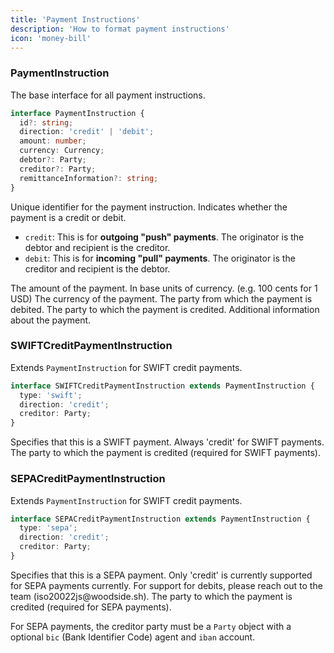 ```yaml
---
title: 'Payment Instructions'
description: 'How to format payment instructions'
icon: 'money-bill'
---
```


### PaymentInstruction

The base interface for all payment instructions.

```typescript
interface PaymentInstruction {
  id?: string;
  direction: 'credit' | 'debit';
  amount: number;
  currency: Currency;
  debtor?: Party;
  creditor?: Party;
  remittanceInformation?: string;
}
```

<ParamField body="id" type="string" optional>
  Unique identifier for the payment instruction.
</ParamField>

<ParamField body="direction" type="string">
  Indicates whether the payment is a credit or debit.

  - `credit`: This is for **outgoing "push" payments**. The originator is the debtor and recipient is the creditor.
  - `debit`: This is for **incoming "pull" payments**. The originator is the creditor and recipient is the debtor.
</ParamField>

<ParamField body="amount" type="number">
  The amount of the payment. In base units of currency. (e.g. 100 cents for 1 USD)
</ParamField>

<ParamField body="currency" type="Currency">
  The currency of the payment.
</ParamField>

<ParamField body="debtor" type="Party" optional>
  The party from which the payment is debited.
</ParamField>

<ParamField body="creditor" type="Party" optional>
  The party to which the payment is credited.
</ParamField>

<ParamField body="remittanceInformation" type="string" optional>
  Additional information about the payment.
</ParamField>

### SWIFTCreditPaymentInstruction

Extends `PaymentInstruction` for SWIFT credit payments.

```typescript
interface SWIFTCreditPaymentInstruction extends PaymentInstruction {
  type: 'swift';
  direction: 'credit';
  creditor: Party;
}
```

<ParamField body="type" type="string">
  Specifies that this is a SWIFT payment.
</ParamField>

<ParamField body="direction" type="string">
  Always 'credit' for SWIFT payments.
</ParamField>

<ParamField body="creditor" type="Party">
  The party to which the payment is credited (required for SWIFT payments).
</ParamField>

### SEPACreditPaymentInstruction

Extends `PaymentInstruction` for SWIFT credit payments.

```typescript
interface SEPACreditPaymentInstruction extends PaymentInstruction {
  type: 'sepa';
  direction: 'credit';
  creditor: Party;
}
```

<ParamField body="type" type="string">
  Specifies that this is a SEPA payment.
</ParamField>

<ParamField body="direction" type="string">
  Only 'credit' is currently supported for SEPA payments currently. For support for debits, please reach out to the team (iso20022js@woodside.sh).
</ParamField>

<ParamField body="creditor" type="Party">
  The party to which the payment is credited (required for SEPA payments).

  For SEPA payments, the creditor party must be a `Party` object with a optional `bic` (Bank Identifier Code) agent and `iban` account.
</ParamField>
